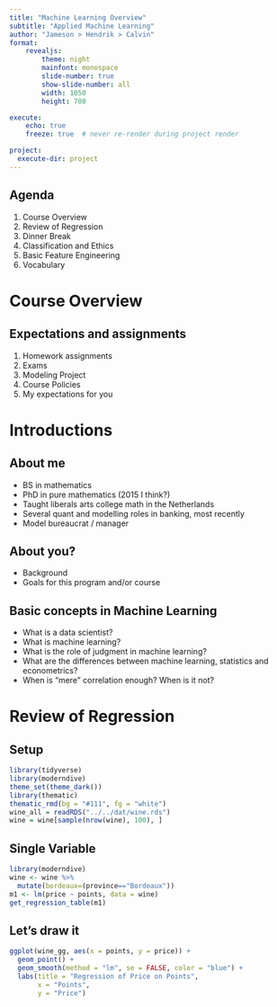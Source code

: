 ```yaml
---
title: "Machine Learning Overview"
subtitle: "Applied Machine Learning"
author: "Jameson > Hendrik > Calvin"
format: 
    revealjs: 
        theme: night
        mainfont: monospace
        slide-number: true
        show-slide-number: all
        width: 1050
        height: 700

execute:
    echo: true
    freeze: true  # never re-render during project render

project:
  execute-dir: project
---
```



## Agenda

1. Course Overview
2. Review of Regression
3. Dinner Break
4. Classification and Ethics
5. Basic Feature Engineering
6. Vocabulary

# Course Overview

## Expectations and assignments

1. Homework assignments
2. Exams
3. Modeling Project
4. Course Policies
5. My expectations for you

# Introductions

## About me
- BS in mathematics
- PhD in pure mathematics (2015 I think?)
- Taught liberals arts college math in the Netherlands
- Several quant and modelling roles in banking, most recently 
- Model bureaucrat / manager

## About you?
  - Background
  - Goals for this program and/or course

## Basic concepts in Machine Learning

- What is a data scientist?
- What is machine learning? 
- What is the role of judgment in machine learning?
- What are the differences between machine learning, statistics and econometrics?
- When is "mere" correlation enough? When is it not?

# Review of Regression

## Setup

```r
library(tidyverse)
library(moderndive)
theme_set(theme_dark())
library(thematic)
thematic_rmd(bg = "#111", fg = "white")
wine_all = readRDS("../../dat/wine.rds")
wine = wine[sample(nrow(wine), 100), ]
```

## Single Variable

```r
library(moderndive)
wine <- wine %>% 
  mutate(bordeaux=(province=="Bordeaux"))
m1 <- lm(price ~ points, data = wine)
get_regression_table(m1)
```
## Let's draw it

```r
ggplot(wine_gg, aes(x = points, y = price)) +
  geom_point() +
  geom_smooth(method = "lm", se = FALSE, color = "blue") +
  labs(title = "Regression of Price on Points",
       x = "Points",
       y = "Price")
```